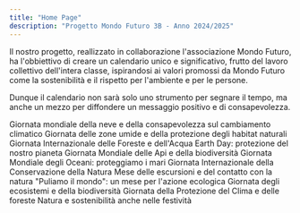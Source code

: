 ```yaml
---
title: "Home Page"
description: "Progetto Mondo Futuro 3B - Anno 2024/2025"
---
```


Il nostro progetto, reallizzato in collaborazione l'associazione Mondo Futuro, ha l'obbiettivo di creare un calendario unico e significativo, frutto del lavoro collettivo dell'intera classe, ispirandosi ai valori promossi da Mondo Futuro come la sostenibilità e il rispetto per l'ambiente e per le persone.

Dunque il calendario non sarà solo uno strumento per segnare il tempo, ma anche un mezzo per diffondere un messaggio positivo e di consapevolezza.

<CardGroup cols="2">
  <Card title="GENNAIO " icon="snowman" color="#00bef9" horizontal href="/mesi/gennaio/gennaio">
    Giornata mondiale della neve e della consapevolezza sul cambiamento climatico
  </Card>
  <Card title="FEBBRAIO " icon="mountain-sun" color="#00bef9" horizontal href="/mesi/febbraio/febbraio">
    Giornata delle zone umide e della protezione degli habitat naturali
  </Card>
</CardGroup>

<CardGroup cols="2">
  <Card title="MARZO" icon="seedling" color="#00bef9" horizontal href="/mesi/marzo/marzo">
    Giornata Internazionale delle Foreste e dell'Acqua
  </Card>
  <Card title="APRILE" icon="earth-americas" color="#00bef9" horizontal href="/mesi/aprile/aprile">
    Earth Day: protezione del nostro pianeta
  </Card>
  <Card title="MAGGIO" icon="bee" color="#00bef9" horizontal href="https://mintlify.com/docs/content/components/accordions">
    Giornata Mondiale delle Api e della biodiversità
  </Card>
  <Card title="GIUGNO" icon="wave" color="#00bef9" horizontal href="https://mintlify.com/customers">
    Giornata Mondiale degli Oceani: proteggiamo i mari
  </Card>
</CardGroup>

<CardGroup cols="2">
  <Card title="LUGLIO" icon="sun" color="#00bef9" horizontal>
    Giornata Internazionale della Conservazione della Natura
  </Card>
  <Card title="AGOSTO" icon="campground" color="#00bef9" horizontal>
    Mese delle escursioni e del contatto con la natura
  </Card>
</CardGroup>

<CardGroup cols="2">
  <Card title="SETTEMBRE" icon="leaf-maple" color="#00bef9" horizontal>
    "Puliamo il mondo": un mese per l'azione ecologica
  </Card>
  <Card title="OTTOBRE" icon="mushroom" color="#00bef9" horizontal>
    Giornata degli ecosistemi e della biodiversità
  </Card>
</CardGroup>

<CardGroup cols="2">
  <Card title="NOVEMBRE " icon="trees" color="#00bef9" horizontal>
    Giornata della Protezione del Clima e delle foreste
  </Card>
  <Card title="DICEMBRE" icon="cloud-snow" color="#00bef9" horizontal>
    Natura e sostenibilità anche nelle festività
  </Card>
</CardGroup>